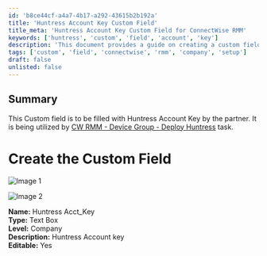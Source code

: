 ```yaml
---
id: 'b8ce44cf-a4a7-4b17-a292-43615b2b192a'
title: 'Huntress Account Key Custom Field'
title_meta: 'Huntress Account Key Custom Field for ConnectWise RMM'
keywords: ['huntress', 'custom', 'field', 'account', 'key']
description: 'This document provides a guide on creating a custom field for the Huntress Account Key within ConnectWise RMM, which partners will fill out for device group deployment tasks.'
tags: ['custom', 'field', 'connectwise', 'rmm', 'company', 'setup']
draft: false
unlisted: false
---
```

## Summary

This Custom field is to be filled with Huntress Account Key by the partner. It is being utilized by [CW RMM - Device Group - Deploy Huntress](https://proval.itglue.com/DOC-5078775-15302736) task.

# Create the Custom Field

![Image 1](../../../static/img/Huntress-Acct_Key/image_1.png)

![Image 2](../../../static/img/Huntress-Acct_Key/image_2.png)

**Name:** Huntress Acct_Key  
**Type:** Text Box  
**Level:** Company  
**Description:** Huntress Account key  
**Editable:** Yes  











